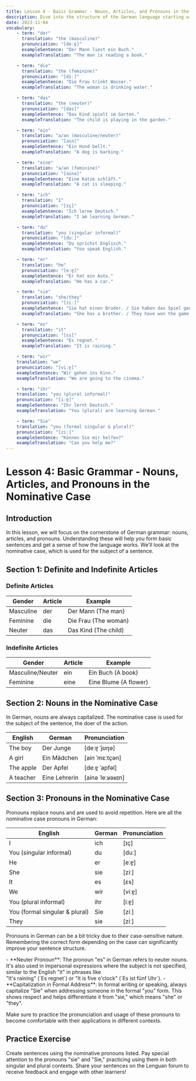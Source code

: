 ```yaml
---
title: Lesson 4 - Basic Grammar - Nouns, Articles, and Pronouns in the Nominative Case
description: Dive into the structure of the German language starting with the basics of nouns, articles, and pronouns.
date: 2023-11-04
vocabulary:
    - term: "der"
      translation: "the (masculine)"
      pronunciation: "[deːɐ̯]"
      exampleSentence: "Der Mann liest ein Buch."
      exampleTranslation: "The man is reading a book."

    - term: "die"
      translation: "the (feminine)"
      pronunciation: "[diː]"
      exampleSentence: "Die Frau trinkt Wasser."
      exampleTranslation: "The woman is drinking water."

    - term: "das"
      translation: "the (neuter)"
      pronunciation: "[das]"
      exampleSentence: "Das Kind spielt im Garten."
      exampleTranslation: "The child is playing in the garden."

    - term: "ein"
      translation: "a/an (masculine/neuter)"
      pronunciation: "[ain]"
      exampleSentence: "Ein Hund bellt."
      exampleTranslation: "A dog is barking."

    - term: "eine"
      translation: "a/an (feminine)"
      pronunciation: "[ainə]"
      exampleSentence: "Eine Katze schläft."
      exampleTranslation: "A cat is sleeping."

    - term: "ich"
      translation: "I"
      pronunciation: "[ɪç]"
      exampleSentence: "Ich lerne Deutsch."
      exampleTranslation: "I am learning German."

    - term: "du"
      translation: "you (singular informal)"
      pronunciation: "[duː]"
      exampleSentence: "Du sprichst Englisch."
      exampleTranslation: "You speak English."

    - term: "er"
      translation: "he"
      pronunciation: "[eːɐ̯]"
      exampleSentence: "Er hat ein Auto."
      exampleTranslation: "He has a car."

    - term: "sie"
      translation: "she/they"
      pronunciation: "[ziː]"
      exampleSentence: "Sie hat einen Bruder. / Sie haben das Spiel gewonnen."
      exampleTranslation: "She has a brother. / They have won the game."

    - term: "es"
      translation: "it"
      pronunciation: "[ɛs]"
      exampleSentence: "Es regnet."
      exampleTranslation: "It is raining."

    - term: "wir"
    translation: "we"
    pronunciation: "[viːɐ̯]"
    exampleSentence: "Wir gehen ins Kino."
    exampleTranslation: "We are going to the cinema."

    - term: "ihr"
    translation: "you (plural informal)"
    pronunciation: "[iːɐ̯]"
    exampleSentence: "Ihr lernt Deutsch."
    exampleTranslation: "You (plural) are learning German."

    - term: "Sie"
    translation: "you (formal singular & plural)"
    pronunciation: "[ziː]"
    exampleSentence: "Können Sie mir helfen?"
    exampleTranslation: "Can you help me?"
---
```


# Lesson 4: Basic Grammar - Nouns, Articles, and Pronouns in the Nominative Case

## Introduction

In this lesson, we will focus on the cornerstone of German grammar: nouns, articles, and pronouns. Understanding these will help you form basic sentences and get a sense of how the language works. We'll look at the nominative case, which is used for the subject of a sentence.

## Section 1: Definite and Indefinite Articles

### Definite Articles

| Gender    | Article | Example              |
| --------- | ------- | -------------------- |
| Masculine | der     | Der Mann (The man)   |
| Feminine  | die     | Die Frau (The woman) |
| Neuter    | das     | Das Kind (The child) |

### Indefinite Articles

| Gender           | Article | Example               |
| ---------------- | ------- | --------------------- |
| Masculine/Neuter | ein     | Ein Buch (A book)     |
| Feminine         | eine    | Eine Blume (A flower) |

<TextToSpeechPlayer mp3File={/src/assets/courses/german/lesson4/audio/articles.mp3} />

## Section 2: Nouns in the Nominative Case

In German, nouns are always capitalized. The nominative case is used for the subject of the sentence, the doer of the action.

| English   | German        | Pronunciation    |
| --------- | ------------- | ---------------- |
| The boy   | Der Junge     | [deːɐ̯ ˈjʊŋə]     |
| A girl    | Ein Mädchen   | [ain ˈmɛːtçən]   |
| The apple | Der Apfel     | [deːɐ̯ ˈapfəl]    |
| A teacher | Eine Lehrerin | [ainə ˈleːʁəʁɪn] |

<TextToSpeechPlayer mp3File={/src/assets/courses/german/lesson4/audio/nouns-nominative.mp3} />

## Section 3: Pronouns in the Nominative Case

Pronouns replace nouns and are used to avoid repetition. Here are all the nominative case pronouns in German:

| English                        | German | Pronunciation |
| ------------------------------ | ------ | ------------- |
| I                              | ich    | [ɪç]          |
| You (singular informal)        | du     | [duː]         |
| He                             | er     | [eːɐ̯]         |
| She                            | sie    | [ziː]         |
| It                             | es     | [ɛs]          |
| We                             | wir    | [viːɐ̯]        |
| You (plural informal)          | ihr    | [iːɐ̯]         |
| You (formal singular & plural) | Sie    | [ziː]         |
| They                           | sie    | [ziː]         |

<TextToSpeechPlayer mp3File={/src/assets/courses/german/lesson4/audio/pronouns-nominative.mp3} />

Pronouns in German can be a bit tricky due to their case-sensitive nature. Remembering the correct form depending on the case can significantly improve your sentence structure.

<TipBox>
-   **Neuter Pronoun**: The pronoun "es" in German refers to neuter nouns.
<br> It's also used in impersonal expressions where the subject is not specified, similar to the English "it" in phrases like
<br>"It's raining" (`Es regnet`) or "It is five o'clock" (`Es ist fünf Uhr`).
-   **Capitalization in Formal Address**: In formal writing or speaking, always capitalize "Sie" when addressing someone in the formal "you" form. This shows respect and helps differentiate it from "sie," which means "she" or "they".

</TipBox>

Make sure to practice the pronunciation and usage of these pronouns to become comfortable with their applications in different contexts.

## Practice Exercise

Create sentences using the nominative pronouns listed. Pay special attention to the pronouns "sie" and "Sie," practicing using them in both singular and plural contexts. Share your sentences on the Lenguan forum to receive feedback and engage with other learners!
